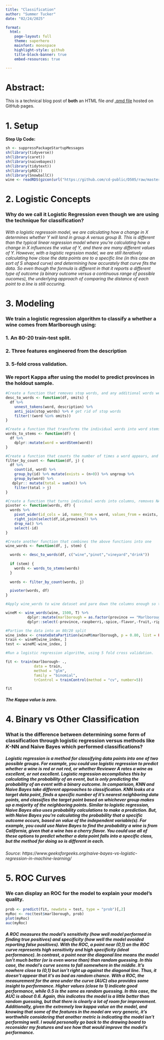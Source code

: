 ---
title: "Classification"
author: "Summer Tucker"
date: "02/24/2025"

format: 
  html:
    page-layout: full
    theme: superhero  
    mainfont: monospace
    highlight-style: github
    title-block-banner: true
    embed-resources: true

---

# **Abstract:**

This is a technical blog post of **both** an HTML file *and* [.qmd file](https://raw.githubusercontent.com/cd-public/D505/refs/heads/master/hws/src/classify.qmd) hosted on GitHub pages.

# 1. Setup

**Step Up Code:**

```{r}
sh <- suppressPackageStartupMessages
sh(library(tidyverse))
sh(library(caret))
sh(library(naivebayes))
sh(library(tidytext))
sh(library(pROC))
sh(library(SnowballC))
wine <- readRDS(gzcon(url("https://github.com/cd-public/D505/raw/master/dat/pinot.rds")))
```

# 2. Logistic Concepts


### Why do we call it Logistic Regression even though we are using the technique for classification?

###### *With a logistic regressoin model, we are calculating how a change in X determines whether Y will land in group A versus group B. This is different than the typical linear regression model where you're calculating how a change in X influences the value of Y, and there are many different values of Y. However, with a logistic regrssion model, we are still iteratively calculating how close the data points are to a specific line (in this case an sort of S shaped curve) and determining how accurately that curve fits the data. So even though the formula is different in that it reports a different type of outcome (a binary outcome versus a continuous range of possible oucomes), the underlying approach of comparing the distance of each point to a line is still occuring.*

# 3. Modeling

### We train a logistic regression algorithm to classify a whether a wine comes from Marlborough using:

### 1. An 80-20 train-test split.
### 2. Three features engineered from the description
### 3. 5-fold cross validation.

### We report Kappa after using the model to predict provinces in the holdout sample.

```{r}

#Create a function that removes stop words, and any additional words we'd like to omit
desc_to_words <- function(df, omits) { 
  df %>%
    unnest_tokens(word, description) %>%
    anti_join(stop_words) %>% # get rid of stop words
    filter(!(word %in% omits))
}

#Create a function that transforms the individual words into word stems
words_to_stems <- function(df) { 
  df %>%
    dplyr::mutate(word = wordStem(word))
}

#Create a function that counts the number of times a word appears, and allows for filtering based on the number of times the word appears
filter_by_count <- function(df, j) { 
  df %>%
    count(id, word) %>% 
    group_by(id) %>% mutate(exists = (n>0)) %>% ungroup %>% 
    group_by(word) %>% 
   dplyr:: mutate(total = sum(n)) %>% 
    filter(total > j)
}

#Create a function that turns individual words into columns, removes NAs, and removes id column
pivoter <- function(words, df) {
  words %>%
    pivot_wider(id_cols = id, names_from = word, values_from = exists, values_fill = list(exists=0)) %>% 
    right_join(select(df,id,province)) %>% 
    drop_na() %>% 
    select(-id)
}

#Create another function that combines the above functions into one
wine_words <- function(df, j, stem) { 

  words <- desc_to_words(df, c("wine","pinot","vineyard","drink"))
  
  if (stem) {
    words <- words_to_stems(words)
  }
  
  words <- filter_by_count(words, j)

  pivoter(words, df)
}
```

```{r}
#Apply wine_words to wine dataset and pare down the columns enough so there are only 3 features left

wineM <- wine_words(wine, 1500, T) %>% 
          dplyr::mutate(marlborough = as.factor(province == "Marlborough")) %>%
          dplyr::select(-province,-raspberri,-spice,-flavor,-fruit,-ripe,-tannin,-palat,-acid,-black,-light,-red)

#Partion the data into an 80/20 split
wine_index <- createDataPartition(wineM$marlborough, p = 0.80, list = FALSE)
train <- wineM[wine_index, ]
test <- wineM[-wine_index, ]

#Run a logistic regression algorithm, using 5 fold cross validation.

fit <- train(marlborough~ .,
             data = train, 
             method = "glm",
             family = "binomial",
             trControl = trainControl(method = "cv", number=5))

fit

```

##### *The Kappa value is zero.*


# 4. Binary vs Other Classification

### What is the difference between determining some form of classification through logistic regression versus methods like $K$-NN and Naive Bayes which performed classifications?

##### *Logistic regression is a method for classifying data points into one of two possible groups. For example, you could use logistic regression to predict whether a wine is red or not red, or whether Reviewer A rates a wine as excellent, or not excellent. Logistic regression accomplishes this by calculating the probability of an event, but is only predicting the probability of an event with a binary outcome. In comparision, KNN and Naive Bayes take different approaches to classification. KNN looks at a target data point, finds a specific number of it's nearest neighboring data points, and classifies the target point based on whichever group makes up a majority of the neighboring points. Similar to logistic regression, Naive Bayes also uses probability calculations to make a prediction. But, with Naive Bayes you're calculating the probability that a specific outcome occurs, based on value of the independent variable(s). For example, you could use Naive Bayes to find the probability a wine is from California, given that a wine has a cherry flavor. You could use all of these options to predict whether a data point falls into a specific class, but the method for doing so is different in each.*

*Source: https://www.geeksforgeeks.org/naive-bayes-vs-logistic-regression-in-machine-learning/*

# 5. ROC Curves

### We can display an ROC for the model to explain your model's quality.

```{r}
prob <- predict(fit, newdata = test, type = "prob")[,2]
myRoc <- roc(test$marlborough, prob)
plot(myRoc)
auc(myRoc)
```

##### *A ROC measures the model's sensitivity (how well model performed in finding true positives) and specificity (how well the model avoided reporting false positives). With the ROC, a point near (0,1) on the ROC curve represents high sensitivity and high specificity (ideal performance). In contrast, a point near the diagonal line means the model isn't much better (or is even worse than) than random guessing. In this case, the model's curve seems to fall somewhere in the middle. It's nowhere close to (0,1) but isn't right up against the diagonal line. Thus, it doesn't appear that it's as bad as random chance. With a ROC, the measurement for the area under the curve (AUC) also provides some insight to performance. Higher values (close to 1) indicate good performance, while 0.5 is the same as random guessing. In this case, the AUC is about 0.6. Again, this indicates the model is a little better than random guessing, but that there is clearly a lot of room for improvement. Additionally, given the extremely low kappa value on the model, and knowing that some of the features in the model are very generic, it's worthwhile considering that another metric is indicating the model isn't performing well. I would personally go back to the drawing board to reconsider my features and see how that would improve the model's performance.*
